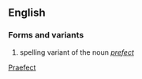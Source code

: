 ==English==
===Forms and variants===
# spelling variant of the noun ''[[prefect]]''

[[Category:English words spelled with diacritics or ligatures|Praefect]]